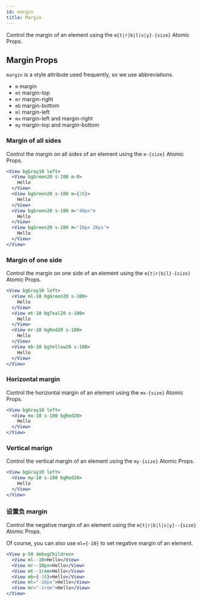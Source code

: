 ```yaml
---
id: margin
title: Margin
---
```


Control the margin of an element using the `m{t|r|b|l|x|y}-{size}` Atomic Props.

## Margin Props

`margin` is a style attribute used frequently, so we use abbreviations.

- `m` margin
- `mt` margin-top
- `mr` margin-right
- `mb` margin-bottom
- `ml` margin-left
- `mx` margin-left and margin-right
- `my` margin-top and margin-bottom

### Margin of all sides

Control the margin on all sides of an element using the `m-{size}` Atomic Props.

```jsx live
<View bgGray10 left>
  <View bgGreen20 s-100 m-0>
    Hello
  </View>
  <View bgGreen20 s-100 m={20}>
    Hello
  </View>
  <View bgGreen20 s-100 m="40px">
    Hello
  </View>
  <View bgGreen20 s-100 m="10px 20px">
    Hello
  </View>
</View>
```

### Margin of one side

Control the margin on one side of an element using the `m{t|r|b|l}-{size}` Atomic Props.

```jsx live
<View bgGray10 left>
  <View ml-10 bgGreen20 s-100>
    Hello
  </View>
  <View mt-10 bgTeal20 s-100>
    Hello
  </View>
  <View mr-10 bgRed20 s-100>
    Hello
  </View>
  <View mb-10 bgYellow20 s-100>
    Hello
  </View>
</View>
```

### Horizontal margin

Control the horizontal margin of an element using the `mx-{size}` Atomic Props.

```jsx live
<View bgGray10 left>
  <View mx-10 s-100 bgRed20>
    Hello
  </View>
</View>
```

### Vertical marign

Control the vertical margin of an element using the `my-{size}` Atomic Props.

```jsx live
<View bgGray10 left>
  <View my-10 s-100 bgRed20>
    Hello
  </View>
</View>
```

### 设置负 margin

Control the negative margin of an element using the `m{t|r|b|l|x|y}--{size}` Atomic Props.

Of course, you can also use `ml={-10}` to set negative margin of an element.

```jsx live
<View p-50 debugChildren>
  <View ml--10>Hello</View>
  <View mr--10px>Hello</View>
  <View mt--1rem>Hello</View>
  <View mb={-10}>Hello</View>
  <View ml="-10px">Hello</View>
  <View mr="-1rem">Hello</View>
</View>
```
